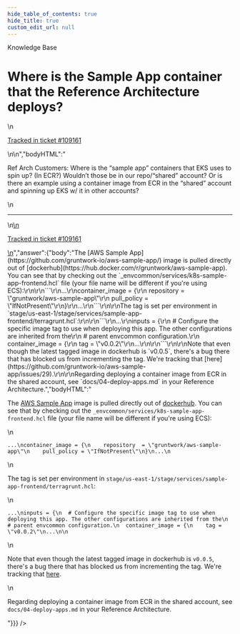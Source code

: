 ```yaml
---
hide_table_of_contents: true
hide_title: true
custom_edit_url: null
---
```



<CenterLayout>
<span className="searchCategory">Knowledge Base</span>
<h1>Where is the Sample App container that the Reference Architecture deploys?</h1>
<GitHub discussion={{"id":"D_kwDOF8slf84AQgoL","number":541,"author":{"login":"pete0emerson"},"title":"Where is the Sample App container that the Reference Architecture deploys?","body":"\nRef Arch Customers: Where is the “sample app” containers that EKS uses to spin up? (In ECR?) Wouldn’t those be in our repo/“shared” account? Or is there an example using a container image from ECR in the “shared” account and spinning up EKS w/ it in other accounts?\r\n\n\n---\n\n<ins datetime=\"2022-08-23T18:24:02Z\">\n  <p><a href=\"https://support.gruntwork.io/hc/requests/109161\">Tracked in ticket #109161</a></p>\n</ins>\n","bodyHTML":"<p dir=\"auto\">Ref Arch Customers: Where is the “sample app” containers that EKS uses to spin up? (In ECR?) Wouldn’t those be in our repo/“shared” account? Or is there an example using a container image from ECR in the “shared” account and spinning up EKS w/ it in other accounts?</p>\n<hr>\n<ins datetime=\"2022-08-23T18:24:02Z\">\n  <p dir=\"auto\"><a href=\"https://support.gruntwork.io/hc/requests/109161\" rel=\"nofollow\">Tracked in ticket #109161</a></p>\n</ins>","answer":{"body":"The [AWS Sample App](https://github.com/gruntwork-io/aws-sample-app/) image is pulled directly out of [dockerhub](https://hub.docker.com/r/gruntwork/aws-sample-app). You can see that by checking out the `_envcommon/services/k8s-sample-app-frontend.hcl` file (your file name will be different if you're using ECS):\r\n\r\n```\r\n...\r\ncontainer_image = {\r\n    repository  = \"gruntwork/aws-sample-app\"\r\n    pull_policy = \"IfNotPresent\"\r\n}\r\n...\r\n```\r\n\r\nThe tag is set per environment in `stage/us-east-1/stage/services/sample-app-frontend/terragrunt.hcl`:\r\n\r\n```\r\n...\r\ninputs = {\r\n  # Configure the specific image tag to use when deploying this app. The other configurations are inherited from the\r\n  # parent envcommon configuration.\r\n  container_image = {\r\n    tag = \"v0.0.2\"\r\n...\r\n\r\n```\r\n\r\nNote that even though the latest tagged image in dockerhub is `v0.0.5`, there's a bug there that has blocked us from incrementing the tag. We're tracking that [here](https://github.com/gruntwork-io/aws-sample-app/issues/29).\r\n\r\nRegarding deploying a container image from ECR in the shared account, see `docs/04-deploy-apps.md` in your Reference Architecture.","bodyHTML":"<p dir=\"auto\">The <a href=\"https://github.com/gruntwork-io/aws-sample-app/\">AWS Sample App</a> image is pulled directly out of <a href=\"https://hub.docker.com/r/gruntwork/aws-sample-app\" rel=\"nofollow\">dockerhub</a>. You can see that by checking out the <code class=\"notranslate\">_envcommon/services/k8s-sample-app-frontend.hcl</code> file (your file name will be different if you're using ECS):</p>\n<div class=\"snippet-clipboard-content notranslate position-relative overflow-auto\" data-snippet-clipboard-copy-content=\"...\ncontainer_image = {\n    repository  = &quot;gruntwork/aws-sample-app&quot;\n    pull_policy = &quot;IfNotPresent&quot;\n}\n...\"><pre class=\"notranslate\"><code>...\ncontainer_image = {\n    repository  = \"gruntwork/aws-sample-app\"\n    pull_policy = \"IfNotPresent\"\n}\n...\n</code></pre></div>\n<p dir=\"auto\">The tag is set per environment in <code class=\"notranslate\">stage/us-east-1/stage/services/sample-app-frontend/terragrunt.hcl</code>:</p>\n<div class=\"snippet-clipboard-content notranslate position-relative overflow-auto\" data-snippet-clipboard-copy-content=\"...\ninputs = {\n  # Configure the specific image tag to use when deploying this app. The other configurations are inherited from the\n  # parent envcommon configuration.\n  container_image = {\n    tag = &quot;v0.0.2&quot;\n...\n\"><pre class=\"notranslate\"><code>...\ninputs = {\n  # Configure the specific image tag to use when deploying this app. The other configurations are inherited from the\n  # parent envcommon configuration.\n  container_image = {\n    tag = \"v0.0.2\"\n...\n\n</code></pre></div>\n<p dir=\"auto\">Note that even though the latest tagged image in dockerhub is <code class=\"notranslate\">v0.0.5</code>, there's a bug there that has blocked us from incrementing the tag. We're tracking that <a href=\"https://github.com/gruntwork-io/aws-sample-app/issues/29\" data-hovercard-type=\"issue\" data-hovercard-url=\"/gruntwork-io/aws-sample-app/issues/29/hovercard\">here</a>.</p>\n<p dir=\"auto\">Regarding deploying a container image from ECR in the shared account, see <code class=\"notranslate\">docs/04-deploy-apps.md</code> in your Reference Architecture.</p>"}}} />

</CenterLayout>
  

<!-- ##DOCS-SOURCER-START
{
  "sourcePlugin": "github-discussions",
  "hash": "d6ffe50d2ef171ddfceadb793d88fcd7"
}
##DOCS-SOURCER-END -->
